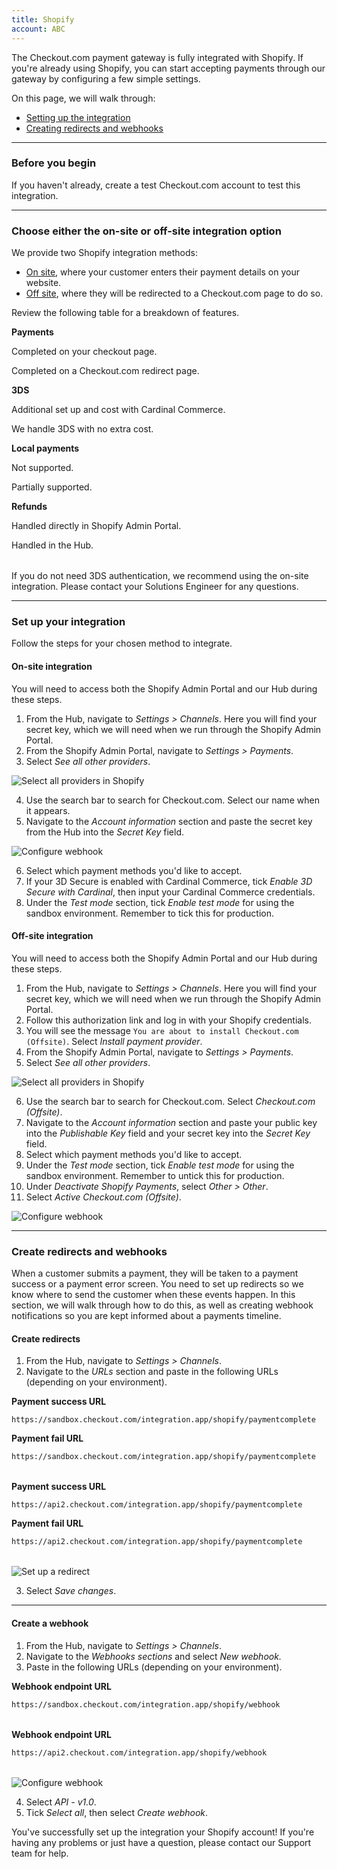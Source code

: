 ```yaml
--- 
title: Shopify
account: ABC
---
```


The Checkout.com payment gateway is fully integrated with Shopify. If you're already using Shopify, you can start accepting payments through our gateway by configuring a few simple settings.

On this page, we will walk through: 
* [Setting up the integration](#Set_up_your_integration)
* [Creating redirects and webhooks](#Create_redirects_and_webhooks)

---

### Before you begin

If you haven't already, <ExternalLink href="https://www.checkout.com/get-test-account" target="_blank">create a test Checkout.com account</ExternalLink> to test this integration.

---

### Choose either the on-site or off-site integration option

We provide two Shopify integration methods:

* [On site](#On-site_integration), where your customer enters their payment details on your website. 
* [Off site](#Off-site_integration), where they will be redirected to a Checkout.com page to do so.

Review the following table for a breakdown of features. 

<Table>
<TableHead headers={["Features", "On site", "Off site"]} sizes={['20%', 'auto']}/>
<TableBody>
<TableRow>
<TableCell withBackground>

**Payments**

</TableCell>
<TableCell>

Completed on your checkout page.

</TableCell>
<TableCell>

Completed on a Checkout.com redirect page. 

</TableCell>
</TableRow>
<TableRow>
<TableCell withBackground>

**3DS**

</TableCell>
<TableCell>

Additional set up and cost with Cardinal Commerce.

</TableCell>
<TableCell>

We handle 3DS with no extra cost.

</TableCell>
</TableRow>
<TableRow>
<TableCell withBackground>

**Local payments**

</TableCell>
<TableCell>

Not supported.

</TableCell>
<TableCell>

Partially supported.

</TableCell>
</TableRow>
<TableRow>
<TableCell withBackground>

**Refunds**

</TableCell>
<TableCell>

Handled directly in Shopify Admin Portal.

</TableCell>
<TableCell>

Handled in <ExternalLink href="https://hub.checkout.com/login" target="_blank">the Hub</ExternalLink>.

</TableCell>
</TableRow>
</TableBody>
</Table>

<TipBox>

If you do not need 3DS authentication, we recommend using the on-site integration. Please contact your Solutions Engineer for any questions.

</TipBox>

---

### Set up your integration

Follow the steps for your chosen method to integrate. 

#### On-site integration 

You will need to access both the Shopify Admin Portal and our Hub during these steps. 

1. From the Hub, navigate to _Settings > Channels_. Here you will find your secret key, which we will need when we run through the Shopify Admin Portal. 
2. From the Shopify Admin Portal, navigate to _Settings > Payments_.
3. Select _See all other providers_.

<img
  maxWidth={500}
  src="/docs/Integrate/Shopify/third-party-shopify.png"
  title="Select all providers in Shopify"
  withFullscreenPreview
/>

4. Use the search bar to search for Checkout.com. Select our name when it appears. 
5. Navigate to the _Account information_ section and paste the secret key from the Hub into the _Secret Key_ field. 

<img
  maxWidth={300}
  src="/docs/Integrate/Shopify/shopify-secret-key.png"
  title="Configure webhook"
  withFullscreenPreview
/>

6. Select which payment methods you'd like to accept.
7. If your 3D Secure is enabled with Cardinal Commerce, tick _Enable 3D Secure with Cardinal_, then input your Cardinal Commerce credentials.
8. Under the _Test mode_ section, tick _Enable test mode_ for using the sandbox environment. Remember to tick this for production. 

#### Off-site integration

You will need to access both the Shopify Admin Portal and our Hub during these steps. 

1. From the Hub, navigate to _Settings > Channels_. Here you will find your secret key, which we will need when we run through the Shopify Admin Portal. 
2. Follow <ExternalLink href="https://www.shopify.com/login?redirect=authorize_gateway%2F1031113" target="_blank">this authorization link</ExternalLink> and log in with your Shopify credentials.
3. You will see the message `You are about to install Checkout.com (Offsite)`. Select _Install payment provider_.
4. From the Shopify Admin Portal, navigate to _Settings > Payments_.
5. Select _See all other providers_.

<img
  maxWidth={500}
  src="/docs/Integrate/Shopify/third-party-shopify.png"
  title="Select all providers in Shopify"
  withFullscreenPreview
/>

6. Use the search bar to search for Checkout.com. Select _Checkout.com (Offsite)_.
7. Navigate to the _Account information_ section and paste your public key into the _Publishable Key_ field and your secret key into the _Secret Key_ field. 
8. Select which payment methods you'd like to accept.
9. Under the _Test mode_ section, tick _Enable test mode_ for using the sandbox environment. Remember to untick this for production. 
10. Under _Deactivate Shopify Payments_, select _Other > Other_. 
11. Select _Active Checkout.com (Offsite)_.

<img
  maxWidth={300}
  src="/docs/Integrate/Shopify/activate.png"
  title="Configure webhook"
  withFullscreenPreview
/>

---

### Create redirects and webhooks

When a customer submits a payment, they will be taken to a payment success or a payment error screen. You need to set up redirects so we know where to send the customer when these events happen. In this section, we will walk through how to do this, as well as creating webhook notifications so you are kept informed about a payments timeline.

#### Create redirects

1. From the Hub, navigate to _Settings > Channels_.
2. Navigate to the _URLs_ section and paste in the following URLs (depending on your environment).

<tabs>
<tab title="Sandbox">
<Table type="auto">
<TableBody>
<TableRow>
<TableCell isNoWrap withBackground>

**Payment success URL**

</TableCell>
<TableCell>

`https://sandbox.checkout.com/integration.app/shopify/paymentcomplete`

</TableCell>
</TableRow>
<TableRow>
<TableCell isNoWrap withBackground>

**Payment fail URL**

</TableCell>
<TableCell>

`https://sandbox.checkout.com/integration.app/shopify/paymentcomplete`

</TableCell>
</TableRow>
</TableBody>
</Table>
</tab>
<tab title="Live">
<Table type="auto">
<TableBody>
<TableRow>
<TableCell isNoWrap withBackground>

**Payment success URL**

</TableCell>
<TableCell>

`https://api2.checkout.com/integration.app/shopify/paymentcomplete`

</TableCell>
</TableRow>
<TableRow>
<TableCell isNoWrap withBackground>

**Payment fail URL**

</TableCell>
<TableCell>

`https://api2.checkout.com/integration.app/shopify/paymentcomplete`

</TableCell>
</TableRow>
</TableBody>
</Table>
</tab>
</tabs>

<img
  maxWidth={500}
  src="/docs/Integrate/Shopify/redirect-webhook.png"
  title="Set up a redirect"
  withFullscreenPreview
/>

3. Select _Save changes_. 

---

#### Create a webhook

1. From the Hub, navigate to _Settings > Channels_.
2. Navigate to the _Webhooks sections_ and select _New webhook._
3. Paste in the following URLs (depending on your environment).

<tabs>
<tab title="Sandbox">
<Table type="auto">
<TableBody>
<TableRow>
<TableCell isNoWrap withBackground>

**Webhook endpoint URL**

</TableCell>
<TableCell>

`https://sandbox.checkout.com/integration.app/shopify/webhook`

</TableCell>
</TableRow>
</TableBody>
</Table>
</tab>
<tab title="Live">
<Table type="auto">
<TableBody>
<TableRow>
<TableCell isNoWrap withBackground>

**Webhook endpoint URL**

</TableCell>
<TableCell>

`https://api2.checkout.com/integration.app/shopify/webhook`

</TableCell>
</TableRow>
</TableBody>
</Table>
</tab>
</tabs>

<img
  maxWidth={300}
  src="/docs/Integrate/Shopify/webhook.png"
  title="Configure webhook"
  withFullscreenPreview
/>

4.  Select _API - v1.0_.
5.  Tick _Select all_, then select _Create webhook_.

You've successfully set up the integration your Shopify account! If you're having any problems or just have a question, please contact our <ExternalLink href="mailto:support@checkout.com" target="_blank">Support team</ExternalLink> for help.